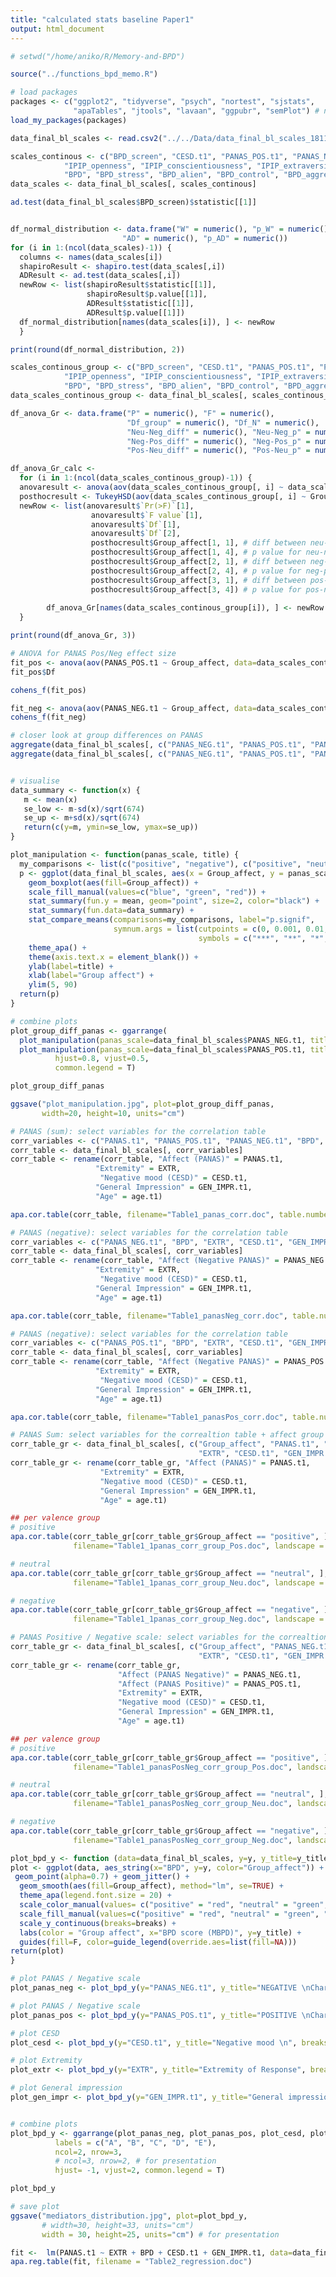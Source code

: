 ```yaml
---
title: "calculated stats baseline Paper1"
output: html_document
---
```


```r
# setwd("/home/aniko/R/Memory-and-BPD")

source("../functions_bpd_memo.R")

# load packages
packages <- c("ggplot2", "tidyverse", "psych", "nortest", "sjstats",
              "apaTables", "jtools", "lavaan", "ggpubr", "semPlot") # note: semPlot (and dependencies) need a lot of memory to be installed!
load_my_packages(packages)

```

```r
data_final_bl_scales <- read.csv2("../../Data/data_final_bl_scales_181120.csv")

```

```r
scales_continous <- c("BPD_screen", "CESD.t1", "PANAS_POS.t1", "PANAS_NEG.t1", "PANAS.t1", 
            "IPIP_openness", "IPIP_conscientiousness", "IPIP_extraversion", "IPIP_agreeableness", "IPIP_neuroticism", 
            "BPD", "BPD_stress", "BPD_alien", "BPD_control", "BPD_aggression", "BPD_abs")
data_scales <- data_final_bl_scales[, scales_continous]

ad.test(data_final_bl_scales$BPD_screen)$statistic[[1]]


df_normal_distribution <- data.frame("W" = numeric(), "p_W" = numeric(), 
                         "AD" = numeric(), "p_AD" = numeric())
for (i in 1:(ncol(data_scales)-1)) {
  columns <- names(data_scales[i])
  shapiroResult <- shapiro.test(data_scales[,i])
  ADResult <- ad.test(data_scales[,i])
  newRow <- list(shapiroResult$statistic[[1]], 
                 shapiroResult$p.value[[1]], 
                 ADResult$statistic[[1]], 
                 ADResult$p.value[[1]])
  df_normal_distribution[names(data_scales[i]), ] <- newRow
  }

print(round(df_normal_distribution, 2))

```


```r
scales_continous_group <- c("BPD_screen", "CESD.t1", "PANAS_POS.t1", "PANAS_NEG.t1", "PANAS.t1", 
            "IPIP_openness", "IPIP_conscientiousness", "IPIP_extraversion", "IPIP_agreeableness", "IPIP_neuroticism", 
            "BPD", "BPD_stress", "BPD_alien", "BPD_control", "BPD_aggression", "BPD_abs", "EXTR", "GEN_IMPR.t1", "Group_affect")
data_scales_continous_group <- data_final_bl_scales[, scales_continous_group]    

df_anova_Gr <- data.frame("P" = numeric(), "F" = numeric(), 
                          "Df_group" = numeric(), "Df_N" = numeric(), 
                          "Neu-Neg_diff" = numeric(), "Neu-Neg_p" = numeric(), 
                          "Neg-Pos_diff" = numeric(), "Neg-Pos_p" = numeric(), 
                          "Pos-Neu_diff" = numeric(), "Pos-Neu_p" = numeric())

df_anova_Gr_calc <- 
  for (i in 1:(ncol(data_scales_continous_group)-1)) {
  anovaresult <- anova(aov(data_scales_continous_group[, i] ~ data_scales_continous_group$Group_affect))
  posthocresult <- TukeyHSD(aov(data_scales_continous_group[, i] ~ Group_affect, data = data_scales_continous_group))
  newRow <- list(anovaresult$`Pr(>F)`[1], 
                  anovaresult$`F value`[1], 
                  anovaresult$`Df`[1],
                  anovaresult$`Df`[2],
                  posthocresult$Group_affect[1, 1], # diff between neu-neg
                  posthocresult$Group_affect[1, 4], # p value for neu-neg
                  posthocresult$Group_affect[2, 1], # diff between neg-pos
                  posthocresult$Group_affect[2, 4], # p value for neg-pos
                  posthocresult$Group_affect[3, 1], # diff between pos-neu
                  posthocresult$Group_affect[3, 4]) # p value for pos-neu
  
        df_anova_Gr[names(data_scales_continous_group[i]), ] <- newRow
  }

print(round(df_anova_Gr, 3))

# ANOVA for PANAS Pos/Neg effect size 
fit_pos <- anova(aov(PANAS_POS.t1 ~ Group_affect, data=data_scales_continous_group)) 
fit_pos$Df

cohens_f(fit_pos)

fit_neg <- anova(aov(PANAS_NEG.t1 ~ Group_affect, data=data_scales_continous_group))
cohens_f(fit_neg)

```

```r
# closer look at group differences on PANAS
aggregate(data_final_bl_scales[, c("PANAS_NEG.t1", "PANAS_POS.t1", "PANAS.t1")], by=list(data_final_bl_scales$Group_affect), FUN=mean)
aggregate(data_final_bl_scales[, c("PANAS_NEG.t1", "PANAS_POS.t1", "PANAS.t1")], by=list(data_final_bl_scales$Group_affect), FUN=sd)


# visualise
data_summary <- function(x) {
   m <- mean(x)
   se_low <- m-sd(x)/sqrt(674)
   se_up <- m+sd(x)/sqrt(674)
   return(c(y=m, ymin=se_low, ymax=se_up))
}

plot_manipulation <- function(panas_scale, title) {
  my_comparisons <- list(c("positive", "negative"), c("positive", "neutral"), c("negative", "neutral"))
  p <- ggplot(data_final_bl_scales, aes(x = Group_affect, y = panas_scale) ) +
    geom_boxplot(aes(fill=Group_affect)) +
    scale_fill_manual(values=c("blue", "green", "red")) +
    stat_summary(fun.y = mean, geom="point", size=2, color="black") +
    stat_summary(fun.data=data_summary) +
    stat_compare_means(comparisons=my_comparisons, label="p.signif", 
                       symnum.args = list(cutpoints = c(0, 0.001, 0.01, 0.05, 0.1, 1), 
                                          symbols = c("***", "**", "*", "+", "n.s."))) +
    theme_apa() +
    theme(axis.text.x = element_blank()) +
    ylab(label=title) +
    xlab(label="Group affect") +
    ylim(5, 90)
  return(p)
}

# combine plots
plot_group_diff_panas <- ggarrange(
  plot_manipulation(panas_scale=data_final_bl_scales$PANAS_NEG.t1, title="NEGATIVE Character Evaluation"), 
  plot_manipulation(panas_scale=data_final_bl_scales$PANAS_POS.t1, title="POSITIVE Character Evaluation"),
          hjust=0.8, vjust=0.5,
          common.legend = T)

plot_group_diff_panas

ggsave("plot_manipulation.jpg", plot=plot_group_diff_panas, 
       width=20, height=10, units="cm")


```


```r
# PANAS (sum): select variables for the correlation table
corr_variables <- c("PANAS.t1", "PANAS_POS.t1", "PANAS_NEG.t1", "BPD", "EXTR", "CESD.t1", "GEN_IMPR.t1", "age.t1")
corr_table <- data_final_bl_scales[, corr_variables] 
corr_table <- rename(corr_table, "Affect (PANAS)" = PANAS.t1, 
                   "Extremity" = EXTR, 
                    "Negative mood (CESD)" = CESD.t1, 
                   "General Impression" = GEN_IMPR.t1, 
                   "Age" = age.t1)

apa.cor.table(corr_table, filename="Table1_panas_corr.doc", table.number = 1, landscape = F)

# PANAS (negative): select variables for the correlation table
corr_variables <- c("PANAS_NEG.t1", "BPD", "EXTR", "CESD.t1", "GEN_IMPR.t1", "age.t1")
corr_table <- data_final_bl_scales[, corr_variables] 
corr_table <- rename(corr_table, "Affect (Negative PANAS)" = PANAS_NEG.t1, 
                   "Extremity" = EXTR, 
                    "Negative mood (CESD)" = CESD.t1, 
                   "General Impression" = GEN_IMPR.t1, 
                   "Age" = age.t1)

apa.cor.table(corr_table, filename="Table1_panasNeg_corr.doc", table.number = 1, landscape = F)

# PANAS (negative): select variables for the correlation table
corr_variables <- c("PANAS_POS.t1", "BPD", "EXTR", "CESD.t1", "GEN_IMPR.t1", "age.t1")
corr_table <- data_final_bl_scales[, corr_variables] 
corr_table <- rename(corr_table, "Affect (Negative PANAS)" = PANAS_POS.t1, 
                   "Extremity" = EXTR, 
                    "Negative mood (CESD)" = CESD.t1, 
                   "General Impression" = GEN_IMPR.t1, 
                   "Age" = age.t1)

apa.cor.table(corr_table, filename="Table1_panasPos_corr.doc", table.number = 1, landscape = F)

```

```r
# PANAS Sum: select variables for the correaltion table + affect group 
corr_table_gr <- data_final_bl_scales[, c("Group_affect", "PANAS.t1", "BPD", 
                                          "EXTR", "CESD.t1", "GEN_IMPR.t1", "age.t1")] 
corr_table_gr <- rename(corr_table_gr, "Affect (PANAS)" = PANAS.t1, 
                    "Extremity" = EXTR, 
                    "Negative mood (CESD)" = CESD.t1, 
                    "General Impression" = GEN_IMPR.t1, 
                    "Age" = age.t1)

## per valence group
# positive
apa.cor.table(corr_table_gr[corr_table_gr$Group_affect == "positive", ], 
              filename="Table1_1panas_corr_group_Pos.doc", landscape = F)

# neutral
apa.cor.table(corr_table_gr[corr_table_gr$Group_affect == "neutral", ], 
              filename="Table1_1panas_corr_group_Neu.doc", landscape = F)

# negative
apa.cor.table(corr_table_gr[corr_table_gr$Group_affect == "negative", ], 
              filename="Table1_1panas_corr_group_Neg.doc", landscape = F)
```

```r
# PANAS Positive / Negative scale: select variables for the correaltion table + affect group 
corr_table_gr <- data_final_bl_scales[, c("Group_affect", "PANAS_NEG.t1", "PANAS_POS.t1", "BPD", 
                                          "EXTR", "CESD.t1", "GEN_IMPR.t1", "age.t1")] 
corr_table_gr <- rename(corr_table_gr, 
                        "Affect (PANAS Negative)" = PANAS_NEG.t1, 
                        "Affect (PANAS Positive)" = PANAS_POS.t1,
                        "Extremity" = EXTR, 
                        "Negative mood (CESD)" = CESD.t1, 
                        "General Impression" = GEN_IMPR.t1, 
                        "Age" = age.t1)

## per valence group
# positive
apa.cor.table(corr_table_gr[corr_table_gr$Group_affect == "positive", ], 
              filename="Table1_panasPosNeg_corr_group_Pos.doc", landscape = F)

# neutral
apa.cor.table(corr_table_gr[corr_table_gr$Group_affect == "neutral", ], 
              filename="Table1_panasPosNeg_corr_group_Neu.doc", landscape = F)

# negative
apa.cor.table(corr_table_gr[corr_table_gr$Group_affect == "negative", ], 
              filename="Table1_panasPosNeg_corr_group_Neg.doc", landscape = F)
```




```r
plot_bpd_y <- function (data=data_final_bl_scales, y=y, y_title=y_title, breaks=breaks) {
plot <- ggplot(data, aes_string(x="BPD", y=y, color="Group_affect")) +
 geom_point(alpha=0.7) + geom_jitter() +
  geom_smooth(aes(fill=Group_affect), method="lm", se=TRUE) +
  theme_apa(legend.font.size = 20) +
  scale_color_manual(values= c("positive" = "red", "neutral" = "green", "negative" = "blue")) + 
  scale_fill_manual(values=c("positive" = "red", "neutral" = "green", "negative" = "blue")) +
  scale_y_continuous(breaks=breaks) +
  labs(color = "Group affect", x="BPD score (MBPD)", y=y_title) + 
  guides(fill=F, color=guide_legend(override.aes=list(fill=NA)))
return(plot)
}

# plot PANAS / Negative scale
plot_panas_neg <- plot_bpd_y(y="PANAS_NEG.t1", y_title="NEGATIVE \nCharacter Evaluation", breaks=seq(-60, 60, 10))

# plot PANAS / Negative scale
plot_panas_pos <- plot_bpd_y(y="PANAS_POS.t1", y_title="POSITIVE \nCharacter Evaluation", breaks=seq(-60, 60, 10))

# plot CESD
plot_cesd <- plot_bpd_y(y="CESD.t1", y_title="Negative mood \n", breaks=seq(0, 50, 10))

# plot Extremity
plot_extr <- plot_bpd_y(y="EXTR", y_title="Extremity of Response", breaks=seq(0, 40, 5))

# plot General impression
plot_gen_impr <- plot_bpd_y(y="GEN_IMPR.t1", y_title="General impression \nof the character (positivity)", breaks=c(1:7))


# combine plots
plot_bpd_y <- ggarrange(plot_panas_neg, plot_panas_pos, plot_cesd, plot_extr, plot_gen_impr, 
          labels = c("A", "B", "C", "D", "E"), 
          ncol=2, nrow=3, 
          # ncol=3, nrow=2, # for presentation
          hjust= -1, vjust=2, common.legend = T)

plot_bpd_y

# save plot
ggsave("mediators_distribution.jpg", plot=plot_bpd_y, 
       # width=30, height=33, units="cm")
       width = 30, height=25, units="cm") # for presentation
```

```r
fit <-  lm(PANAS.t1 ~ EXTR + BPD + CESD.t1 + GEN_IMPR.t1, data=data_final_bl_scales)
apa.reg.table(fit, filename = "Table2_regression.doc")

```







